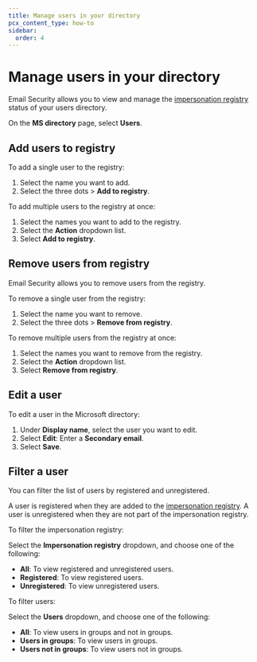 ```yaml
---
title: Manage users in your directory
pcx_content_type: how-to
sidebar:
  order: 4
---
```


# Manage users in your directory

Email Security allows you to view and manage the [impersonation registry](/cloudflare-one/email-security/detection-settings/impersonation-registry/) status of your users directory.

On the **MS directory** page, select **Users**.

## Add users to registry

To add a single user to the registry:

1. Select the name you want to add.
2. Select the three dots > **Add to registry**.

To add multiple users to the registry at once:

1. Select the names you want to add to the registry.
2. Select the **Action** dropdown list.
3. Select **Add to registry**.

## Remove users from registry

Email Security allows you to remove users from the registry. 

To remove a single user from the registry:

1. Select the name you want to remove.
2. Select the three dots > **Remove from registry**.

To remove multiple users from the registry at once:

1. Select the names you want to remove from the registry.
2. Select the **Action** dropdown list.
3. Select **Remove from registry**.

## Edit a user

To edit a user in the Microsoft directory:

1. Under **Display name**, select the user you want to edit. 
2. Select **Edit**: Enter a **Secondary email**.
3. Select **Save**.


## Filter a user

You can filter the list of users by registered and unregistered.

A user is registered when they are added to the [impersonation registry](/cloudflare-one/email-security/detection-settings/impersonation-registry/). A user is unregistered when they are not part of the impersonation registry.

To filter the impersonation registry:

Select the **Impersonation registry** dropdown, and choose one of the following:
   - **All**: To view registered and unregistered users.
   - **Registered**: To view registered users.
   - **Unregistered**: To view unregistered users.

To filter users:

Select the **Users** dropdown, and choose one of the following:
   - **All**: To view users in groups and not in groups.
   - **Users in groups**: To view users in groups.
   - **Users not in groups**: To view users not in groups.